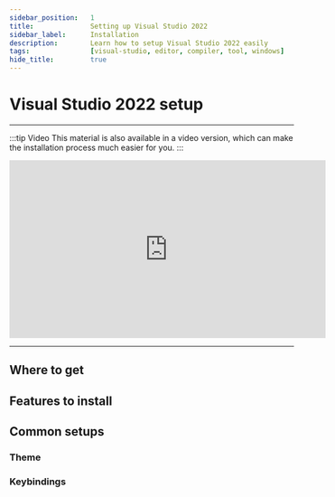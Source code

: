 ```yaml
---
sidebar_position:	1
title:				Setting up Visual Studio 2022
sidebar_label:		Installation
description:		Learn how to setup Visual Studio 2022 easily
tags:				[visual-studio, editor, compiler, tool, windows]
hide_title:			true
---
```



<NotFinished />

# Visual Studio 2022 setup

<hr/>

:::tip Video
This material is also available in a video version, which can make
the installation process much easier for you.
:::

<center>
<iframe
	width="560"
	height="315"
	src="https://www.youtube.com/embed/4LVVgUoLCSE"
	title="YouTube video player"
	frameBorder="0"
	allow="accelerometer; autoplay; clipboard-write; encrypted-media; gyroscope; picture-in-picture"
	allowFullScreen>
</iframe>
</center>

<hr/>

## Where to get

<ImproveSection />

## Features to install

<ImproveSection />

## Common setups

<ImproveSection />

### Theme

<ImproveSection />

### Keybindings

<ImproveSection />

